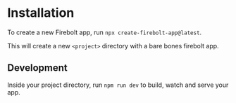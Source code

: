 
# Installation

To create a new Firebolt app, run `npx create-firebolt-app@latest`.

This will create a new `<project>` directory with a bare bones firebolt app.

## Development

Inside your project directory, run `npm run dev` to build, watch and serve your app.
